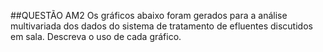 ##QUESTÃO AM2
Os gráficos abaixo foram gerados para a análise multivariada dos dados do sistema de tratamento de efluentes discutidos em sala. Descreva o uso de cada gráfico.
